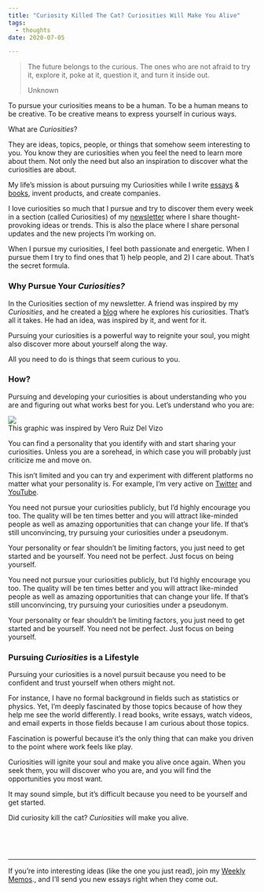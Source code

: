 ```yaml
---
title: "Curiosity Killed The Cat? Curiosities Will Make You Alive"
tags:
  - thoughts
date: 2020-07-05

---
```

> The future belongs to the curious. The ones who are not afraid to try it, explore it, poke at it, question it, and turn it inside out.
>
> Unknown 

To pursue your curiosities means to be a human. To be a human means to be creative. To be creative means to express yourself in curious ways. 

What are *Curiosities*?

They are ideas, topics, people, or things that somehow seem interesting to you. You know they are curiosities when you feel the need to learn more about them. Not only the need but also an inspiration to discover what the curiosities are about.

My life’s mission is about pursuing my Curiosities while I write [essays](http://juandavidcampolargo.com/blog) & [books](http://amazon.com/author/jdcampolargo), invent products, and create companies. 

I love curiosities so much that I pursue and try to discover them every week in a section (called Curiosities) of my [newsletter](http://juandavidcampolargo.com/newsletter) where I share thought-provoking ideas or trends. This is also the place where I share personal updates and the new projects I’m working on. 

When I pursue my curiosities, I feel both passionate and energetic. When I pursue them I try to find ones that 1) help people, and 2) I care about. That’s the secret formula.


### Why Pursue Your *Curiosities?*
In the Curiosities section of my newsletter. A friend was inspired by my *Curiosities*, and he created a [blog](https://medium.com/@shaury.sinha) where he explores his curiosities. That’s all it takes. He had an idea, was inspired by it, and went for it. 

Pursuing your curiosities is a powerful way to reignite your soul, you might also discover more about yourself along the way.

All you need to do is things that seem curious to you.

### How?

Pursuing and developing your curiosities is about understanding who you are and figuring out what works best for you. Let’s understand who you are:

<Image src="/images/c1.png" width={540} height={540}/>

<figcaption> This graphic was inspired by Vero Ruiz Del Vizo </figcaption>

You can find a personality that you identify with and start sharing your curiosities. Unless you are a sorehead, in which case you will probably just criticize me and move on.

This isn’t limited and you can try and experiment with different platforms no matter what your personality is. For example, I’m very active on [Twitter](http://twitter.com/jdcampolargo) and [YouTube](https://www.youtube.com/channel/UCU87CN_FxGC1q3hzWM0CCDA). 

You need not pursue your curiosities publicly, but I’d highly encourage you too. The quality will be ten times better and you will attract like-minded people as well as amazing opportunities that can change your life. If that’s still unconvincing, try pursuing your curiosities under a pseudonym.

Your personality or fear shouldn’t be limiting factors, you just need to get started and be yourself. You need not be perfect. Just focus on being yourself. 

You need not pursue your curiosities publicly, but I’d highly encourage you too. The quality will be ten times better and you will attract like-minded people as well as amazing opportunities that can change your life. If that’s still unconvincing, try pursuing your curiosities under a pseudonym.

Your personality or fear shouldn’t be limiting factors, you just need to get started and be yourself. You need not be perfect. Just focus on being yourself. 

### Pursuing *Curiosities* is a Lifestyle

Pursuing your curiosities is a novel pursuit because you need to be confident and trust yourself when others might not. 

For instance, I have no formal background in fields such as statistics or physics. Yet, I’m deeply fascinated by those topics because of how they help me see the world differently. I read books, write essays, watch videos, and email experts in those fields because I am curious about those topics. 

Fascination is powerful because it’s the only thing that can make you driven to the point where work feels like play. 

Curiosities will ignite your soul and make you alive once again. When you seek them, you will discover who you are, and you will find the opportunities you most want. 

It may sound simple, but it’s difficult because you need to be yourself and get started. 

Did curiosity kill the cat? *Curiosities* will make you alive. 


<p>&nbsp;  </p>
<p>&nbsp;  </p>

---
If you’re into interesting ideas (like the one you just read), join my <a href="https://juandavidcampolargo.substack.com/" target="_blank">Weekly Memos</a>., and I’ll send you new essays right when they come out. 


